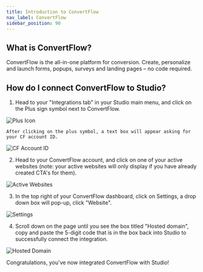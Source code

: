```yaml
---
title: Introduction to ConvertFlow
nav_label: ConvertFlow
sidebar_position: 90
---
```


## What is ConvertFlow?

ConvertFlow is the all-in-one platform for conversion. Create, personalize and launch forms, popups, surveys and landing
pages – no code required.

## How do I connect ConvertFlow to Studio?

1. Head to your "Integrations tab" in your Studio main menu, and click on the Plus sign symbol next to
ConvertFlow.

![Plus Icon](/assets/studio/Convertflow_1.png)

    After clicking on the plus symbol, a text box will appear asking for your CF account ID.

![CF Account ID](/assets/studio/Convertflow_2.png)

2. Head to your ConvertFlow account, and click on one of your active websites (note: your active websites will only
display if you have already created CTA's for them).

![Active Websites](/assets/studio/convertflow_3.png)

3. In the top right of your ConvertFlow dashboard, click on Settings, a drop down box will pop-up, click "Website".

![Settings](/assets/studio/settings_convertflow.png)

4. Scroll down on the page until you see the box titled "Hosted domain", copy and paste the 5-digit code that is in
the box back into Studio to successfully connect the integration.

![Hosted Domain](/assets/studio/code__2_.png)

Congratulations, you've now integrated ConvertFlow with Studio!


